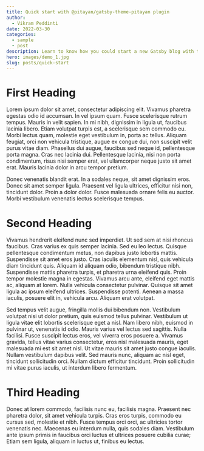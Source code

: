 ```yaml
---
title: Quick start with @pitayan/gatsby-theme-pitayan plugin
author:
  - Vikram Peddinti
date: 2022-03-30
categories:
  - sample
  - post
description: Learn to know how you could start a new Gatsby blog with this plugin
hero: images/demo_1.jpg
slug: posts/quick-start
---
```


# First Heading

Lorem ipsum dolor sit amet, consectetur adipiscing elit. Vivamus pharetra egestas odio id accumsan. In vel ipsum quam. Fusce scelerisque rutrum tempus. Mauris in velit sapien. In mi nibh, dignissim in ligula ut, faucibus lacinia libero. Etiam volutpat turpis est, a scelerisque sem commodo eu. Morbi lectus quam, molestie eget vestibulum in, porta ac tellus. Aliquam feugiat, orci non vehicula tristique, augue ex congue dui, non suscipit velit purus vitae diam. Phasellus dui augue, faucibus sed neque id, pellentesque porta magna. Cras nec lacinia dui. Pellentesque lacinia, nisi non porta condimentum, risus nisi semper erat, vel ullamcorper neque justo sit amet erat. Mauris lacinia dolor in arcu tempor pretium.

Donec venenatis blandit erat. In a sodales neque, sit amet dignissim eros. Donec sit amet semper ligula. Praesent vel ligula ultrices, efficitur nisi non, tincidunt dolor. Proin a dolor dolor. Fusce malesuada ornare felis eu auctor. Morbi vestibulum venenatis lectus scelerisque tempus.

# Second Heading

Vivamus hendrerit eleifend nunc sed imperdiet. Ut sed sem at nisi rhoncus faucibus. Cras varius ex quis semper lacinia. Sed eu leo lectus. Quisque pellentesque condimentum metus, non dapibus justo lobortis mattis. Suspendisse sit amet eros justo. Cras iaculis elementum nisl, quis vehicula diam tincidunt quis. Aliquam id aliquam odio, bibendum tristique nibh. Suspendisse mattis pharetra turpis, et pharetra urna eleifend quis. Proin tempor molestie magna in egestas. Vivamus arcu ante, eleifend eget mattis ac, aliquam at lorem. Nulla vehicula consectetur pulvinar. Quisque sit amet ligula ac ipsum eleifend ultrices. Suspendisse potenti. Aenean a massa iaculis, posuere elit in, vehicula arcu. Aliquam erat volutpat.

Sed tempus velit augue, fringilla mollis dui bibendum non. Vestibulum volutpat nisi ut dolor pretium, quis euismod tellus pulvinar. Vestibulum ut ligula vitae elit lobortis scelerisque eget a nisl. Nam libero nibh, euismod in pulvinar ut, venenatis id odio. Mauris varius vel lectus sed sagittis. Nulla facilisi. Fusce suscipit lectus eros, vel viverra eros posuere a. Vivamus gravida, tellus vitae varius consectetur, eros nisl malesuada mauris, eget malesuada mi est sit amet nisl. Ut vitae mauris sit amet justo congue iaculis. Nullam vestibulum dapibus velit. Sed mauris nunc, aliquam ac nisl eget, tincidunt sollicitudin orci. Nullam dictum efficitur tincidunt. Proin sollicitudin mi vitae purus iaculis, ut interdum libero fermentum.

# Third Heading

Donec at lorem commodo, facilisis nunc eu, facilisis magna. Praesent nec pharetra dolor, sit amet vehicula turpis. Cras eros turpis, commodo eu cursus sed, molestie et nibh. Fusce tempus orci orci, ac ultricies tortor venenatis nec. Maecenas eu interdum nulla, quis sodales diam. Vestibulum ante ipsum primis in faucibus orci luctus et ultrices posuere cubilia curae; Etiam sem ligula, aliquam in luctus ut, finibus eu lectus.

